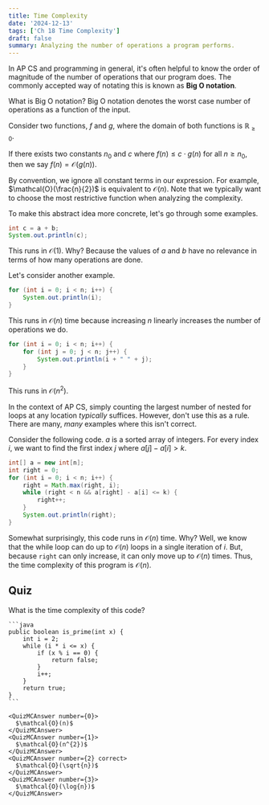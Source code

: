 ```yaml
---
title: Time Complexity
date: '2024-12-13'
tags: ['Ch 18 Time Complexity']
draft: false
summary: Analyzing the number of operations a program performs.
---
```


In AP CS and programming in general, it's often helpful to know the
order of magnitude of the number of operations that our program does.
The commonly accepted way of notating this is known as **Big O notation**.

What is Big O notation? Big O notation denotes the worst case number of
operations as a function of the input.

<Spoiler title="Formal Definition">

Consider two functions, $f$ and $g$, where the domain of both functions
is $\mathbb{R}_{\ge 0}$.

If there exists two constants $n_0$ and $c$ where
$f(n) \leq c \cdot g(n)$ for all $n \geq n_0$, then we say
$f(n) = \mathcal{O}(g(n))$.

</Spoiler>

By convention, we ignore all constant terms in our expression. For example, $\mathcal{O}(\frac{n}{2})$ is equivalent to $\mathcal{O}(n)$. 
Note that we typically want to choose the most restrictive function when analyzing the complexity.

To make this abstract idea more concrete, let's go through some examples.

```java
int c = a + b;
System.out.println(c);
```

This runs in $\mathcal{O}(1)$. Why? Because the values of $a$ and $b$
have no relevance in terms of how many operations are done.

Let's consider another example.

```java
for (int i = 0; i < n; i++) {
    System.out.println(i);
}
```

This runs in $\mathcal{O}(n)$ time because increasing $n$ linearly increases the number of operations we do.

```java
for (int i = 0; i < n; i++) {
    for (int j = 0; j < n; j++) {
        System.out.println(i + " " + j);
    }
}
```

This runs in $\mathcal{O}(n^{2})$.

In the context of AP CS, simply counting the largest number of nested
for loops at any location _typically_ suffices. However, don't use this as a rule. There are many, _many_ examples where this isn't correct.

Consider the following code. $a$ is a sorted array of integers. For every index $i$, we want to find the first index $j$ where $a[j] - a[i] > k$.

```java
int[] a = new int[n];
int right = 0;
for (int i = 0; i < n; i++) {
    right = Math.max(right, i);
    while (right < n && a[right] - a[i] <= k) {
        right++;
    }
    System.out.println(right);
}
```

Somewhat surprisingly, this code runs in $\mathcal{O}(n)$ time. Why?
Well, we know that the while loop can do up to $\mathcal{O}(n)$ loops in a single iteration of $i$. 
But, because `right` can only increase, it can only move up to $\mathcal{O}(n)$ times. Thus, 
the time complexity of this program is $\mathcal{O}(n)$.

## Quiz

<Quiz>
  <QuizQuestion>
    What is the time complexity of this code?

    ```java
    public boolean is_prime(int x) {
        int i = 2;
        while (i * i <= x) {
            if (x % i == 0) {
                return false;
            }
            i++;
        }
        return true;
    }
    ```

    <QuizMCAnswer number={0}>
      $\mathcal{O}(n)$
    </QuizMCAnswer>
    <QuizMCAnswer number={1}>
      $\mathcal{O}(n^{2})$
    </QuizMCAnswer>
    <QuizMCAnswer number={2} correct>
      $\mathcal{O}(\sqrt{n})$
    </QuizMCAnswer>
    <QuizMCAnswer number={3}>
      $\mathcal{O}(\log{n})$
    </QuizMCAnswer>
  </QuizQuestion>
</Quiz>